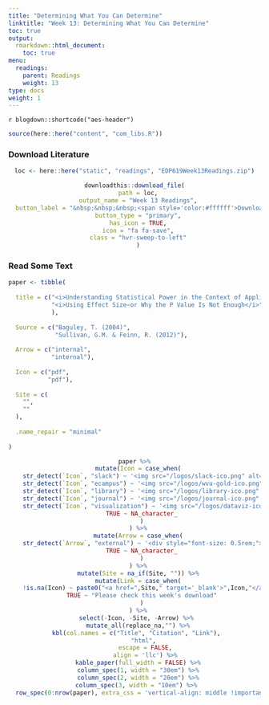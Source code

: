 ```yaml
---
title: "Determining What You Can Determine"
linktitle: "Week 13: Determining What You Can Determine"
toc: true
output:
  rmarkdown::html_document:
    toc: true
menu:
  readings:
    parent: Readings
    weight: 13
type: docs
weight: 1
---
```


`r blogdown::shortcode("aes-header")`

```r
source(here::here("content", "com_libs.R"))
```

### Download Literature

<center>
```r
loc <- here::here("static", "readings", "EDP619Week13Readings.zip")

downloadthis::download_file(
  path = loc,
  output_name = "Week 13 Readings",
  button_label = "&nbsp;&nbsp;&nbsp;<span style='color:#ffffff'>Download</span>",
  button_type = "primary",
  has_icon = TRUE,
  icon = "fa fa-save",
  class = "hvr-sweep-to-left"
  )
```
</center>

### Read Some Text

```r

paper <- tibble(
  
  title = c("<i>Understanding Statistical Power in the Context of Applied Research</i>",
            "<i>Using Effect Size—or Why the P Value Is Not Enough</i>"
            ),
  
  Source = c("Baguley, T. (2004)",
             "Sullivan, G.M. & Feinn, R. (2012)"),
  
  Arrow = c("internal",
            "internal"),
  
  Icon = c("pdf", 
           "pdf"),
  
  Site = c(
    "",
    ""
  ),
  
  .name_repair = "minimal"
  
)

```

<center>
```r
paper %>%
  mutate(Icon = case_when(
    str_detect(`Icon`, "slack") ~ '<img src="/logos/slack-ico.png" alt="Slack icon" width="25px">',
    str_detect(`Icon`, "ecampus") ~ '<img src="/logos/wvu-gold-ico.png" alt="WVU icon" width="25px">',
    str_detect(`Icon`, "library") ~ '<img src="/logos/library-ico.png" alt="Library icon" width="25px">',
    str_detect(`Icon`, "journal") ~ '<img src="/logos/journal-ico.png" alt="Journal icon" width="25px">',
    str_detect(`Icon`, "visualization") ~ '<img src="/logos/dataviz-ico.png" alt="Data Visualization icon" width="26px">',
    TRUE ~ NA_character_
    )
  ) %>%
  mutate(Arrow = case_when(
    str_detect(`Arrow`, "external") ~ '<div style="font-size: 0.5rem;"><i class="fa fa-external-link fa-2x" aria-hidden="true" style="color:#559977"></i></div>',
    TRUE ~ NA_character_
    )
  ) %>%
  mutate(Site = na_if(Site, "")) %>%
  mutate(Link = case_when(
    !is.na(Icon) ~ paste0("<a href=",Site," target='_blank'>",Icon,"</a>"),
    TRUE ~ "Please check this week's download"
    )
  ) %>%
  select(-Icon, -Site, -Arrow) %>% 
  mutate_all(replace_na,"") %>%
  kbl(col.names = c("Title", "Citation", "Link"), 
      "html", 
      escape = FALSE,
      align = 'llc') %>%
  kable_paper(full_width = FALSE) %>%
  column_spec(1, width = "30em") %>%
  column_spec(2, width = "20em") %>%
  column_spec(3, width = "10em") %>% 
  row_spec(0:nrow(paper), extra_css = 'vertical-align: middle !important;', color = "#f7f7f7", background = "transparent")
```
</center>
